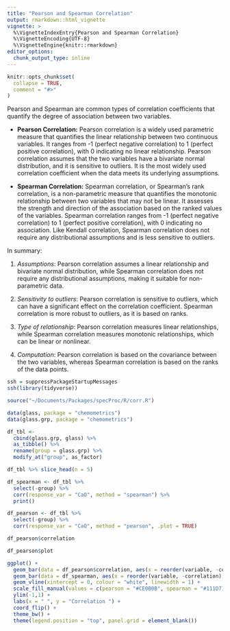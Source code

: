 ```yaml
---
title: "Pearson and Spearman Correlation"
output: rmarkdown::html_vignette
vignette: >
  %\VignetteIndexEntry{Pearson and Spearman Correlation}
  %\VignetteEncoding{UTF-8}
  %\VignetteEngine{knitr::rmarkdown}
editor_options: 
  chunk_output_type: inline
---
```


```r
knitr::opts_chunk$set(
  collapse = TRUE,
  comment = "#>"
)
```

Pearson and Spearman are common types of correlation coefficients that quantify the degree of association between two variables.

-   **Pearson Correlation:** Pearson correlation is a widely used parametric measure that quantifies the linear relationship between two continuous variables. It ranges from -1 (perfect negative correlation) to 1 (perfect positive correlation), with 0 indicating no linear relationship. Pearson correlation assumes that the two variables have a bivariate normal distribution, and it is sensitive to outliers. It is the most widely used correlation coefficient when the data meets its underlying assumptions.

-   **Spearman Correlation:** Spearman correlation, or Spearman's rank correlation, is a non-parametric measure that quantifies the monotonic relationship between two variables that may not be linear. It assesses the strength and direction of the association based on the ranked values of the variables. Spearman correlation ranges from -1 (perfect negative correlation) to 1 (perfect positive correlation), with 0 indicating no association. Like Kendall correlation, Spearman correlation does not require any distributional assumptions and is less sensitive to outliers.

In summary:

1.  *Assumptions*: Pearson correlation assumes a linear relationship and bivariate normal distribution, while Spearman correlation does not require any distributional assumptions, making it suitable for non-parametric data.

2.  *Sensitivity to outliers*: Pearson correlation is sensitive to outliers, which can have a significant effect on the correlation coefficient. Spearman correlation is more robust to outliers, as it is based on ranks.

3.  *Type of relationship*: Pearson correlation measures linear relationships, while Spearman correlation measures monotonic relationships, which can be linear or nonlinear.

4.  *Computation*: Pearson correlation is based on the covariance between the two variables, whereas Spearman correlation is based on the ranks of the data points.

```r
ssh = suppressPackageStartupMessages
ssh(library(tidyverse))
```

```r
source("~/Documents/Packages/specProc/R/corr.R")
```

```r
data(glass, package = "chemometrics")
data(glass.grp, package = "chemometrics")
```

```r
df_tbl <-
  cbind(glass.grp, glass) %>%
  as_tibble() %>%
  rename(group = glass.grp) %>%
  modify_at("group", as_factor)
```

```r
df_tbl %>% slice_head(n = 5)
```

```r
df_spearman <- df_tbl %>% 
  select(-group) %>% 
  corr(response_var = "CaO", method = "spearman") %>%
  print()
```

```r
df_pearson <- df_tbl %>% 
  select(-group) %>% 
  corr(response_var = "CaO", method = "pearson", .plot = TRUE)
```

```r
df_pearson$correlation
```

```r
df_pearson$plot
```


```r
ggplot() +
  geom_bar(data = df_pearson$correlation, aes(x = reorder(variable, -correlation), y = correlation, fill = method), position = "stack", stat = "identity") +
  geom_bar(data = df_spearman, aes(x = reorder(variable, -correlation), y = correlation, fill = method), position = "stack", stat = "identity") +
  geom_vline(xintercept = 0, colour = "white", linewidth = 1) +
  scale_fill_manual(values = c(pearson = "#CE0B0B", spearman = "#111D71")) +
  ylim(-1,1) +
  labs(x = " ", y = "Correlation ") +
  coord_flip() +
  theme_bw() +
  theme(legend.position = "top", panel.grid = element_blank())
```

